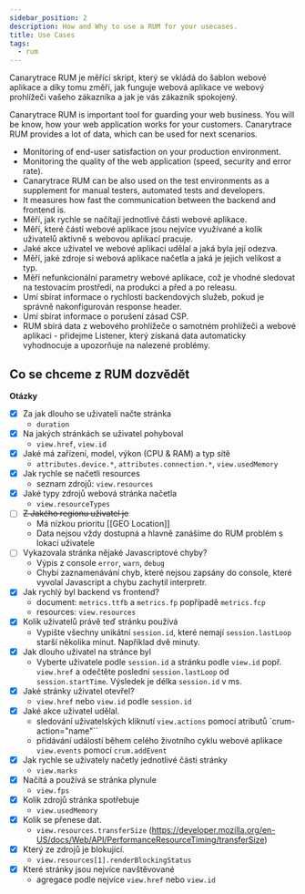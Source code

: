 ```yaml
---
sidebar_position: 2
description: How and Why to use a RUM for your usecases.
title: Use Cases
tags:
  - rum
---
```


Canarytrace RUM je měřící skript, který se vkládá do šablon webové aplikace a díky tomu změří, jak funguje webová aplikace ve webový prohlížeči vašeho zákazníka a jak je vás zákazník spokojený.

Canarytrace RUM is important tool for guarding your web business. You will be know, how your web application works for your customers. Canarytrace RUM provides a lot of data, which can be used for next scenarios.

- Monitoring of end-user satisfaction on your production environment.
- Monitoring the quality of the web application (speed, security and error rate).
- Canarytrace RUM can be also used on the test environments as a supplement for manual testers, automated tests and developers.
- It measures how fast the communication between the backend and frontend is.
- Měří, jak rychle se načítají jednotlivé části webové aplikace.
- Měří, které části webové aplikace jsou nejvíce využívané a kolik uživatelů aktivně s webovou aplikací pracuje.
- Jaké akce uživatel ve webové aplikaci udělal a jaká byla její odezva.
- Měří, jaké zdroje si webová aplikace načetla a jaká je jejich velikost a typ.
- Měří nefunkcionální parametry webové aplikace, což je vhodné sledovat na testovacím prostředí, na produkci a před a po releasu.
- Umí sbírat informace o rychlosti backendových služeb, pokud je správně nakonfigurován response header.
- Umí sbírat informace o porušení zásad CSP.
- RUM sbírá data z webového prohlížeče o samotném prohlížeči a webové aplikaci - přidejme Listener, který získaná data automaticky vyhodnocuje a upozorňuje na nalezené problémy.

## Co se chceme z RUM dozvědět

**Otázky**
- [x] Za jak dlouho se uživateli načte stránka
	- `duration`
- [x] Na jakých stránkách se uživatel pohyboval
	- `view.href`, `view.id`
- [x] Jaké má zařízení, model, výkon (CPU  & RAM) a typ sítě
	- `attributes.device.*`, `attributes.connection.*`, `view.usedMemory`
- [x] Jak rychle se načetli resources
	- seznam zdrojů: `view.resources`
- [x] Jaké typy zdrojů webová stránka načetla
	- `view.resourceTypes`
- [ ] ~~Z Jakého regionu uživatel je~~
	- Má nízkou prioritu [[GEO Location]]
	- Data nejsou vždy dostupná a hlavně zanášíme do RUM problém s lokací uživatele
- [ ] Vykazovala stránka nějaké Javascriptové chyby?
	- Výpis z console `error`, `warn`, `debug`
	- Chybí zaznamenávání chyb, které nejsou zapsány do console, které vyvolal Javascript a chybu zachytil interpretr.
- [x] Jak rychlý byl backend vs frontend?
	- document: `metrics.ttfb` a `metrics.fp` popřípadě `metrics.fcp`
	- resources: `view.resources`
- [x] Kolik uživatelů právě teď stránku používá
	- Vypište všechny unikátní `session.id`, které nemají `session.lastLoop` starší několika minut. Například dvě minuty.
- [x] Jak dlouho uživatel na stránce byl
	- Vyberte uživatele podle `session.id` a stránku podle `view.id` popř. `view.href` a odečtěte poslední `session.lastLoop` od `session.startTime`. Výsledek je délka `session.id` v ms.
- [x] Jaké stránky uživatel otevřel?
	- `view.href` nebo `view.id` podle `session.id`
- [x] Jaké akce uživatel udělal.
	- sledování uživatelských kliknutí `view.actions` pomocí atributů `crum-action="name"``
	- přidávání událostí během celého životního cyklu webové aplikace `view.events` pomocí `crum.addEvent`
- [x] Jak rychle se uživately načetly jednotlivé části stránky
	- `view.marks`
- [x] Načítá a používá se stránka plynule
	- `view.fps`
- [x] Kolik zdrojů stránka spotřebuje
	- `view.usedMemory`
- [x] Kolik se přenese dat.
	- `view.resources.transferSize` (https://developer.mozilla.org/en-US/docs/Web/API/PerformanceResourceTiming/transferSize)
- [x] Který ze zdrojů je blokující.
	- `view.resources[1].renderBlockingStatus`
- [x] Které stránky jsou nejvíce navštěvované
	- agregace podle nejvíce `view.href` nebo `view.id`




<FeedbackFooter />